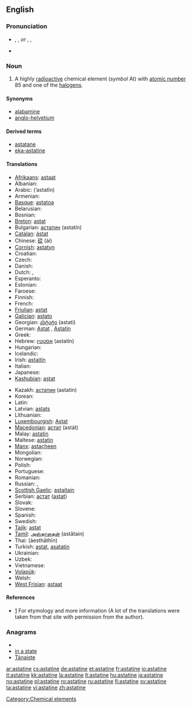 {{wikipedia}}
==English==
{{elements|At|polonium|Po|radon|Rn}}

===Pronunciation===
* {{enPR|ăsʹtətēn}}, {{IPA|/ˈæstətiːn/}}, {{SAMPA|/"{st@ti:n/}} ''or'' {{enPR|ăsʹtətĭn}}, {{IPA|/ˈæstətɪn/}}, {{SAMPA|/"{st@tIn/}}
* {{audio|en-us-astatine.ogg|Audio (US)}}

===Noun===
{{en-noun|-}}

# A highly [[radioactive]] chemical element (''symbol'' At) with [[atomic number]] 85 and one of the [[halogen]]s.<!--encyclopedic info It occurs in only one [[isotope]] with an [[atomic mass]] of 210. It is intensely radioactive with a [[half life]] of 8.1 hours.-->

====Synonyms====
* [[alabamine]] {{qualifier|proposed name}}
* [[anglo-helvetium]] {{qualifier|formerly}}

====Derived terms====
* [[astatane]]
* [[eka-astatine]]

====Translations====
{{trans-top|the chemical element}}
* [[Afrikaans]]: [[astaat]]
* Albanian: {{t-|sq|astat|xs=Albanian}}
* Arabic: {{Arab|[[استاتين]]}} (’astatīn) {{m}}
* Armenian: {{t-|hy|աստատ|tr=astat}}
* [[Basque]]: [[astatoa]]
* Belarusian: {{t-|be|астат|m|tr=astát|xs=Belarusian}}
* Bosnian: {{t-|bs|astat}}
* [[Breton]]: [[astat]]
* Bulgarian: [[астатин]] (astatín) {{m}}
* [[Catalan]]: [[àstat]]
* Chinese: [[砹]] (ài)
* [[Cornish]]: [[astatyn]]
* Croatian: {{t+|hr|astat}}
* Czech: {{t+|cs|astat}}
* Danish: {{t-|da|astat}}
* Dutch: {{t+|nl|astatium|n}}, {{t+|nl|astaat|n}}
* Esperanto: {{t+|eo|astato|xs=Esperanto}}
* Estonian: {{t-|et|astaat}}
* Faroese: {{t|fo|astatan|xs=Faroese}}
* Finnish: {{t+|fi|astatiini}}
* French: {{t+|fr|astate|m}}
* [[Friulian]]: [[astat]]
* [[Galician]]: [[astato]]
* Georgian: [[ასტატი]] (astati)
* German: [[Astat]] {{n}}, [[Astatin]] {{n}}
* Greek: {{t+|el|άστατο|n|tr=ástato}}
* Hebrew: [[אסטטין]] (astatín)
* Hungarian: {{t+|hu|asztácium}}
* Icelandic: {{t+|is|astat}}
* Irish: [[astaitín]]
* Italian: {{t+|it|astato|m}}
* Japanese: {{t+|ja|アスタチン|tr=asutachin}}
* [[Kashubian]]: [[astat]]
{{trans-mid}}
* Kazakh: [[астатин]] (astatin)
* Korean: {{t+|ko|아스타틴|tr=aseutatin|sc=Hang}}
* Latin: {{t+|la|astatium}}
* Latvian: [[astats]]
* Lithuanian: {{t+|lt|astatinas|xs=Lithuanian}}
* [[Luxembourgish]]: [[Astat]]
* [[Macedonian]]: [[астат]] (astát) {{m}}
* Malay: [[astatin]]
* Maltese: [[astatin]]
* [[Manx]]: [[astaçheen]]
* Mongolian: {{t-|mn|астат|tr=astat|sc=Cyrl|xs=Mongolian}}
* Norwegian: {{t+|no|astat}}
* Polish: {{t+|pl|astat|m}}
* Portuguese: {{t+|pt|astato|m}}
* Romanian: {{t+|ro|astatin|n}}
* Russian: {{t+|ru|астат|m|tr=astát}}, {{t|ru|астатин|m|tr=astatín}}
* [[Scottish Gaelic]]: [[astaitain]]
* Serbian: [[астат]] ([[astat]]) {{m}}
* Slovak: {{t-|sk|astat}}
* Slovene: {{t+|sl|astat}}
* Spanish: {{t+|es|astato|m}}
* Swedish: {{t+|sv|astat}}
* [[Tajik]]: [[astat]]
* [[Tamil]]: [[அஸ்தாதைன்]] (astātain)
* Thai: {{Thai|[[แอสทาทีน]]}} (àesthāthīn)
* Turkish: [[astat]], [[asatatin]]
* Ukrainian: {{t-|uk|астат|m|tr=astát|xs=Ukrainian}}
* Uzbek: {{t-|uz|астат|tr=astat|sc=Cyrl|xs=Uzbek}}
* Vietnamese: {{t|vi|astatin|xs=Vietnamese}}
* [[Volapük]]: {{t|vo|lastatin|xs=Volapük}}
* Welsh: {{t|cy|astatin|xs=Welsh}}
* [[West Frisian]]: [[astaat]]
{{trans-bottom}}

====References====
* [http://elements.vanderkrogt.net/elem/at.html] For etymology and more information (A lot of the translations were taken from that site with permission from the author).

===Anagrams===
* {{alphagram|aaeinstt}}
* [[in a state#English|in a state]]
* [[Tánaiste#English|Tánaiste]]

[[Category:Chemical elements]]

[[ar:astatine]]
[[cs:astatine]]
[[de:astatine]]
[[et:astatine]]
[[fr:astatine]]
[[io:astatine]]
[[it:astatine]]
[[kk:astatine]]
[[la:astatine]]
[[lt:astatine]]
[[hu:astatine]]
[[ja:astatine]]
[[no:astatine]]
[[pl:astatine]]
[[ro:astatine]]
[[ru:astatine]]
[[fi:astatine]]
[[sv:astatine]]
[[ta:astatine]]
[[vi:astatine]]
[[zh:astatine]]